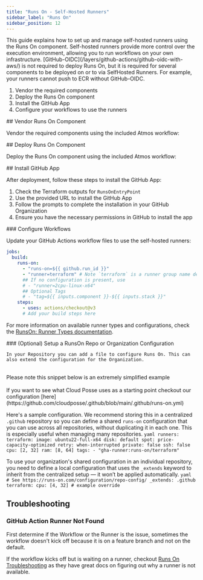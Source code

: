 ```yaml
---
title: "Runs On - Self-Hosted Runners"
sidebar_label: "Runs On"
sidebar_position: 12
---
```


<Intro>
  This guide explains how to set up and manage self-hosted runners using the Runs On component. Self-hosted runners provide more control over the execution environment, allowing you to run workflows on your own infrastructure.
</Intro>

<Admonition type="note">
  [GitHub-OIDC](/layers/github-actions/github-oidc-with-aws/) is not required to deploy Runs On, but it is required for several components to be deployed on or to via SelfHosted Runners.
  For example, your runners cannot push to ECR without GitHub-OIDC.
</Admonition>

<KeyPoints title="Quick Start">

1. Vendor the required components
2. Deploy the Runs On component
3. Install the GitHub App
4. Configure your workflows to use the runners

</KeyPoints>

<Steps>
  <Step>
  ## <StepNumber/> Vendor Runs On Component

  Vendor the required components using the included Atmos workflow:

  <AtmosWorkflow workflow="vendor" fileName="github" />

  </Step>

  <Step>
  ## <StepNumber/> Deploy Runs On Component

  Deploy the Runs On component using the included Atmos workflow:

  <AtmosWorkflow workflow="deploy/runs-on" fileName="github" />

  </Step>

  <Step>
  ## <StepNumber/> Install GitHub App

  After deployment, follow these steps to install the GitHub App:

  1. Check the Terraform outputs for `RunsOnEntryPoint` 
  2. Use the provided URL to install the GitHub App 
  3. Follow the prompts to complete the installation in your GitHub Organization 
  4. Ensure you have the necessary permissions in GitHub to install the app 

  </Step>

  <Step>
  ### <StepNumber/> Configure Workflows

  Update your GitHub Actions workflow files to use the self-hosted runners:

  ```yaml
  jobs:
    build:
      runs-on: 
        - "runs-on=${{ github.run_id }}"
        - "runner=terraform" # Note `terraform` is a runner group name defined by a RunsOn configuration
        ## If no configuration is present, use
        # - "runner=2cpu-linux-x64"
        ## Optional Tags
        # - "tag=${{ inputs.component }}-${{ inputs.stack }}"
      steps:
        - uses: actions/checkout@v3
        # Add your build steps here
  ```

  For more information on available runner types and configurations, check the [RunsOn: Runner Types documentation](https://runs-on.com/runners/linux/).
  </Step>

  <Step>
  ### <StepNumber/> (Optional) Setup a RunsOn Repo or Organization Configuration

    In your Repository you can add a file to configure Runs On. This can also extend the configuration for the Organization.

  <Admonition type="note">
    <br/>
    Please note this snippet below is an extremely simplified example
    <br/>
    <br/>
    If you want to see what Cloud Posse uses as a starting point checkout our configuration [here](https://github.com/cloudposse/.github/blob/main/.github/runs-on.yml)
  </Admonition>

  Here's a sample configuration. We recommend storing this in a centralized `.github` repository so you can define a shared `runs-on` configuration that you can use across all repositories, without duplicating it in each one. This is especially useful when managing many repositories.
  <File title="MyOrg/.github/.github/runs-on.yml">
    ```yaml
    runners:
      terraform:
        image: ubuntu22-full-x64
        disk: default
        spot: price-capacity-optimized
        retry: when-interrupted
        private: false
        ssh: false
        cpu: [2, 32]
        ram: [8, 64]
        tags:
          - "gha-runner:runs-on/terraform"
    ```
  </File>

  To use your organization's shared configuration in an individual repository, you need to define a local configuration that uses the `_extends` keyword to inherit from the centralized setup — it won’t be applied automatically.
  <File title="MyOrg/MyInfraRepo/.github/runs-on.yml">
    ```yaml
    # See https://runs-on.com/configuration/repo-config/
    _extends: .github
    terraform:
      cpu: [4, 32] # example override
    ```
  </File>
  </Step>
</Steps>


## Troubleshooting

### GitHub Action Runner Not Found

First determine if the Workflow or the Runner is the issue, sometimes the workflow doesn't kick off because it is on a feature branch and not on the default.

If the workflow kicks off but is waiting on a runner, checkout [Runs On Troubleshooting](https://runs-on.com/guides/troubleshoot/) as they have great docs on figuring out why a runner is not available.